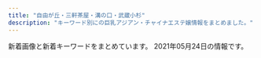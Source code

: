 ```yaml
---
title: "自由が丘・三軒茶屋・溝の口・武蔵小杉"
description: "キーワード別にの巨乳アジアン・チャイナエステ嬢情報をまとめました。"
---
```


新着画像と新着キーワードをまとめています。
2021年05月24日の情報です。

<DmmAffiliateIns />
<KeywordTable
  shops={
    [
    {
        "keywords": {},
        "url": "http://aosora.work/",
        "station": "\u4e09\u8ed2\u8336\u5c4b\u99c5\u5357\u53e3",
        "img_links": [
            "http://aosora.work/images/news.png",
            "http://aosora.work/img/yu1.jpg",
            "http://aosora.work/images/7.jpg",
            "http://aosora.work/img/sora2.jpg",
            "http://aosora.work/staff/sora.jpg",
            "http://aosora.work/images/4.jpg",
            "http://aosora.work/staff/momo.jpg",
            "http://aosora.work/images/head.jpg",
            "http://aosora.work/staff/miya.jpg",
            "http://aosora.work/img/ayumi1.jpg",
            "http://aosora.work/img/momo1.jpg",
            "http://aosora.work/images/sys3.png",
            "http://aosora.work/images/5.jpg",
            "http://aosora.work/images/s1.png",
            "http://aosora.work/images/6.jpg",
            "http://aosora.work/img/karen1.jpg",
            "http://aosora.work/images/int1.png",
            "http://aosora.work/staff/risa.jpg",
            "http://aosora.work/staff/yu.jpg",
            "http://aosora.work/images/mobile.png",
            "http://aosora.work/img/hina2.jpg",
            "http://aosora.work/images/sys2.jpg",
            "http://aosora.work/images/1.jpg",
            "http://aosora.work/img/hina1.jpg",
            "http://aosora.work/staff/karen.jpg",
            "http://aosora.work/images/2.jpg",
            "http://aosora.work/images/8.jpg",
            "http://aosora.work/img/risa1.jpg",
            "http://aosora.work/images/staff_t.png",
            "http://aosora.work/img/karen2.jpg",
            "http://aosora.work/images/int2.png",
            "http://aosora.work/img/yu2.jpg",
            "http://aosora.work/images/s2.jpg",
            "http://aosora.work/images/interior_t.png",
            "http://aosora.work/images/3.jpg",
            "http://aosora.work/img/momo2.jpg",
            "http://aosora.work/staff/ayumi.jpg",
            "http://aosora.work/images/sys1.jpg",
            "http://aosora.work/images/s1.jpg",
            "http://aosora.work/staff/hina.jpg",
            "http://aosora.work/img/miya1.jpg",
            "http://aosora.work/img/sora1.jpg"
        ],
        "name": "\u9752\u7a7a"
    },
    {
        "station": "\u81ea\u7531\u304c\u4e18\u99c5\u5317\u53e3",
        "keywords": {},
        "url": "http://b-berry.work/",
        "name": "\u30d6\u30eb\u30fc\u30d9\u30ea\u30fc",
        "img_links": [
            "http://b-berry.work/images/ac1.jpg",
            "http://b-berry.work/images/news.jpg",
            "http://b-berry.work/images/head.jpg",
            "http://b-berry.work/images/2.jpg",
            "http://b-berry.work/staff/yuri.jpg",
            "http://b-berry.work/staff/maya.jpg",
            "http://b-berry.work/img/yuri1.jpg",
            "http://b-berry.work/images/s1.png",
            "http://b-berry.work/images/interior_t.jpg",
            "http://b-berry.work/img/mona1.jpg",
            "http://b-berry.work/images/1.jpg",
            "http://b-berry.work/images/rec2.jpg",
            "http://b-berry.work/images/rec1.jpg",
            "http://b-berry.work/images/int1.jpg",
            "http://b-berry.work/images/staff_t.jpg",
            "http://b-berry.work/images/tg.jpg",
            "http://b-berry.work/images/sys.jpg",
            "http://b-berry.work/images/int2.jpg",
            "http://b-berry.work/staff/mona.jpg",
            "http://b-berry.work/images/ac2.jpg",
            "http://b-berry.work/images/3.jpg",
            "http://b-berry.work/img/maya1.jpg"
        ]
    },
    {
        "img_links": [
            "http://www.mikaeribijin.esturl.com/images/top.png",
            "http://www.mikaeribijin.esturl.com/images/bj3.png",
            "http://www.mikaeribijin.esturl.com/files/003.jpg",
            "http://www.mikaeribijin.esturl.com/images/mobile.png",
            "http://www.mikaeribijin.esturl.com/files/001.jpg",
            "http://www.mikaeribijin.esturl.com/images/shop/shop04.jpg",
            "http://www.mikaeribijin.esturl.com/images/line.jpg",
            "http://www.mikaeribijin.esturl.com/images/staff_line.png",
            "http://www.mikaeribijin.esturl.com/images/top_sche.png",
            "http://www.mikaeribijin.esturl.com/images/shop/shop02.jpg",
            "http://www.mikaeribijin.esturl.com/files/004.jpg",
            "http://www.mikaeribijin.esturl.com/files/002-02.jpg",
            "http://www.mikaeribijin.esturl.com/images/information.png",
            "http://www.mikaeribijin.esturl.com/images/girl-z2.jpg",
            "http://www.mikaeribijin.esturl.com/images/shop/shop03.jpg",
            "http://www.mikaeribijin.esturl.com/images/girl-z1.jpg",
            "http://www.mikaeribijin.esturl.com/images/shop/shop01.jpg",
            "http://www.mikaeribijin.esturl.com/files/001-02.jpg",
            "http://www.mikaeribijin.esturl.com/files/002.jpg",
            "http://www.mikaeribijin.esturl.com/images/link_line.png",
            "http://www.mikaeribijin.esturl.com/files/003-02.jpg",
            "http://www.mikaeribijin.esturl.com/files/004-02.jpg",
            "http://www.mikaeribijin.esturl.com/images/line-yoyaku.jpg"
        ],
        "name": "\u898b\u8fd4\u308a\u7f8e\u4eba",
        "station": "\u90fd\u7acb\u5927\u5b66\u99c5",
        "url": "http://www.mikaeribijin.esturl.com/",
        "keywords": {
            "C": 1,
            "D": 3,
            "88": 2,
            "87": 2
        }
    },
    {
        "station": "\u5b66\u82b8\u5927\u5b66\u99c5\u6771\u53e3",
        "name": "\u60a0",
        "keywords": {},
        "url": "http://in-esthe.com/you/",
        "img_links": [
            "http://in-esthe.com/you/images/p-7.jpg",
            "http://in-esthe.com/you/images/p-11.jpg",
            "http://in-esthe.com/you/images/fla.jpg",
            "http://in-esthe.com/you/images/mo.png",
            "http://in-esthe.com/you/images/botton.jpg",
            "http://in-esthe.com/you/images/r-1.jpg",
            "http://cdn.dino-es.com/images/logo/468x60DinoEs.png",
            "http://in-esthe.com/you/images/p-9.jpg",
            "http://in-esthe.com/you/images/p-8.jpg",
            "http://in-esthe.com/you/images/p-3.jpg",
            "http://in-esthe.com/you/images/r-2.jpg",
            "http://in-esthe.com/you/images/p-4.jpg",
            "http://in-esthe.com/you/images/p-0.jpg",
            "http://in-esthe.com/you/images/p-5.jpg",
            "http://in-esthe.com/you/images/p-10.jpg"
        ]
    },
    {
        "station": "\u4e09\u8ed2\u8336\u5c4b\u99c5\u5317\u53e3",
        "url": "http://kagayaki.jpn.cm/",
        "img_links": [
            "http://kagayaki.jpn.cm/images/room3.jpg",
            "http://kagayaki.jpn.cm/images/room6.jpg",
            "http://kagayaki.jpn.cm/photos/sites/35/2016/11/1.jpg",
            "http://kagayaki.jpn.cm/images/top.jpg",
            "http://kagayaki.jpn.cm/photos/sites/35/2017/11/2017110107513579.jpg",
            "http://kagayaki.jpn.cm/images/staff_line.png",
            "http://kagayaki.jpn.cm/images/room4.jpg",
            "http://kagayaki.jpn.cm/images/end1.jpg",
            "http://kagayaki.jpn.cm/photos/sites/35/2016/08/staff32.jpg",
            "http://kagayaki.jpn.cm/photos/sites/35/2016/09/637893871729784570.jpg",
            "http://kagayaki.jpn.cm/images/room5.jpg",
            "http://kagayaki.jpn.cm/images/mobile2.jpg",
            "http://kagayaki.jpn.cm/images/mobile.jpg",
            "http://kagayaki.jpn.cm/photos/sites/35/2020/10/2020100418535814.jpg",
            "http://kagayaki.jpn.cm/images/girl-z1.jpg",
            "http://kagayaki.jpn.cm/images/room2.jpg",
            "http://kagayaki.jpn.cm/photos/sites/35/2019/09/2019092518230998.jpg",
            "http://kagayaki.jpn.cm/images/bj3.png",
            "http://kagayaki.jpn.cm/photos/sites/35/2016/11/12.jpg",
            "http://kagayaki.jpn.cm/photos/sites/35/2016/11/11.jpg",
            "http://kagayaki.jpn.cm/images/girl-z2.jpg",
            "http://kagayaki.jpn.cm/photos/sites/35/2016/08/staff3.jpg",
            "http://kagayaki.jpn.cm/images/room1.jpg",
            "http://kagayaki.jpn.cm/images/staff0.jpg"
        ],
        "keywords": {
            "E": 1,
            "86": 5,
            "D": 6,
            "84": 1,
            "C": 17,
            "87": 2
        },
        "name": "\u661f\u306e\u8f1d\u304d"
    },
    {
        "img_links": [
            "http://esthegt.xyz/ymd/images/button-2.png",
            "http://esthegt.xyz/ymd/images/button-5.png",
            "http://esthegt.xyz/ymd/images/call.png",
            "http://esthegt.xyz/ymd/girl/9.jpg",
            "http://esthegt.xyz/ymd/images/tt.png",
            "http://esthegt.xyz/ymd/girl/11.jpg",
            "http://esthegt.xyz/ymd/girl/8.jpg",
            "http://esthegt.xyz/ymd/girl/7.jpg",
            "http://esthegt.xyz/ymd/girl/12.jpg",
            "http://esthegt.xyz/ymd/images/button-6.png",
            "http://esthegt.xyz/ymd/images/button-1.png",
            "http://esthegt.xyz/ymd/girl/10.jpg",
            "http://esthegt.xyz/ymd/images/button-4.png",
            "http://esthegt.xyz/ymd/images/button-3.png"
        ],
        "keywords": {},
        "url": "http://esthegt.xyz/ymd/",
        "station": "\u99d2\u6ca2\u5927\u5b66\u99c5\u99d2\u6ca2\u516c\u5712\u53e3",
        "name": "\u5922\u898b\u5802"
    },
    {
        "name": "Sexy Girl",
        "keywords": {
            "\u30bb\u30af\u30b7\u30fc": 31,
            "85": 2,
            "C": 20,
            "87": 6,
            "D": 6,
            "86": 2,
            "88": 2
        },
        "station": "\u4e09\u8ed2\u8336\u5c4b\u99c5\u5317\u53e3B",
        "url": "http://www.hanamizuki.esturl.com/",
        "img_links": [
            "http://www.hanamizuki.esturl.com/img/header03.png",
            "http://www.hanamizuki.esturl.com/img/goback.jpg",
            "http://www.hanamizuki.esturl.com/files/006.jpg",
            "http://www.hanamizuki.esturl.com/img/pickup.jpg",
            "http://www.hanamizuki.esturl.com/img/btn_blog.png",
            "http://www.hanamizuki.esturl.com/files/001.jpg",
            "http://www.hanamizuki.esturl.com/files/005.jpg",
            "http://www.hanamizuki.esturl.com/img/btn_side_mobile.jpg",
            "http://www.hanamizuki.esturl.com/img/ttl_news.png",
            "http://www.hanamizuki.esturl.com/files/002.jpg",
            "http://www.hanamizuki.esturl.com/img/ttl_info.png",
            "http://www.hanamizuki.esturl.com/files/003.jpg",
            "http://www.hanamizuki.esturl.com/files/004.jpg"
        ]
    },
    {
        "keywords": {
            "D": 3,
            "F": 4,
            "86": 1,
            "94": 4,
            "84": 2
        },
        "url": "http://www.wqiowaz.site/",
        "name": "Sweet",
        "station": "\u7528\u8cc0\u99c5\u6771\u53e3",
        "img_links": [
            "http://www.wqiowaz.site/picture/call.png",
            "http://www.wqiowaz.site/uploads/200629/1-200629103104120.jpg",
            "http://www.wqiowaz.site/picture/m-head01.jpg",
            "http://www.wqiowaz.site/uploads/201008/1-20100Q5541T55.jpg",
            "http://www.wqiowaz.site/uploads/200629/1-200629103142X4.jpg",
            "http://www.wqiowaz.site/picture/m-top003.jpg",
            "http://www.wqiowaz.site/picture/m-top004.jpg",
            "http://www.wqiowaz.site/uploads/200914/1-200914164443K1.jpg",
            "http://www.wqiowaz.site/uploads/201008/1-20100Q5550EL.jpg",
            "http://www.wqiowaz.site/uploads/200629/1-200629103204442.jpg",
            "http://www.wqiowaz.site/picture/foot01.jpg",
            "http://www.wqiowaz.site/uploads/200630/1-200630094K4325.jpg",
            "http://www.wqiowaz.site/uploads/200630/1-200630094H5294.jpg",
            "http://www.wqiowaz.site/picture/cam-01.jpg",
            "http://www.wqiowaz.site/uploads/201008/1-20100Q55522V7.jpg",
            "http://www.wqiowaz.site/uploads/200914/1-20091416442NT.jpg",
            "http://www.wqiowaz.site/uploads/201008/1-20100Q55403531.jpg"
        ]
    },
    {
        "station": "\u81ea\u7531\u304c\u4e18\u99c5\u5357\u53e3",
        "url": "http://ms-rlx.com/",
        "img_links": [
            "http://ms-rlx.com/staff/ruri/01mb.jpg",
            "http://ms-rlx.com/i/files/homeimg.jpg",
            "http://ms-rlx.com/staff/momo/01.jpg",
            "http://ms-rlx.com/img/ttl_rec.png",
            "http://ms-rlx.com/img/ttl_staff.png",
            "http://ms-rlx.com/pic/head.png",
            "http://ms-rlx.com/img/msgbtn.png",
            "http://ms-rlx.com/staff/sachan/01.jpg",
            "http://ms-rlx.com/img/access/road01.jpg",
            "http://ms-rlx.com/img/access/road03.jpg",
            "http://ms-rlx.com/staff/milk/01.jpg",
            "http://ms-rlx.com/img/ttl_concept.png",
            "http://ms-rlx.com/staff/sachan/01mb.jpg",
            "http://ms-rlx.com/staff/ruri/01.jpg",
            "http://ms-rlx.com/staff/momo/01mb.jpg",
            "http://ms-rlx.com/img/access/road02.jpg",
            "http://ms-rlx.com/img/ttl_mobile.png",
            "http://ms-rlx.com/img/ttl_tnew.png",
            "http://ms-rlx.com/img/youtube.jpg",
            "http://ms-rlx.com/img/att.png",
            "http://ms-rlx.com/staff/ringo/01.jpg",
            "http://ms-rlx.com/staff/milk/01mb.jpg",
            "http://ms-rlx.com/staff/ringo/01mb.jpg"
        ],
        "keywords": {
            "C": 14
        },
        "name": "\u697d\u697d\u5c4b"
    },
    {
        "img_links": [
            "http://www.brilliance.mesthe.com/files/004-03.jpg",
            "http://www.brilliance.mesthe.com/images/shop/shop02.jpg",
            "http://www.brilliance.mesthe.com/images/zi_staff.png",
            "http://www.brilliance.mesthe.com/images/shop/shop01.jpg",
            "http://www.brilliance.mesthe.com/images/xian.png",
            "http://www.brilliance.mesthe.com/images/zi_massage.png",
            "http://www.brilliance.mesthe.com/files/003-03.jpg",
            "http://www.brilliance.mesthe.com/files/001.jpg",
            "http://www.brilliance.mesthe.com/files/004.jpg",
            "http://www.brilliance.mesthe.com/images/shop/shop03.jpg",
            "http://www.brilliance.mesthe.com/images/new1.png",
            "http://www.brilliance.mesthe.com/files/001-02.jpg",
            "http://www.brilliance.mesthe.com/images/main_top.png",
            "http://www.brilliance.mesthe.com/files/003.jpg",
            "http://www.brilliance.mesthe.com/files/005-03.jpg",
            "http://www.brilliance.mesthe.com/files/005.jpg",
            "http://www.brilliance.mesthe.com/files/002.jpg",
            "http://www.brilliance.mesthe.com/files/003-02.jpg",
            "http://www.brilliance.mesthe.com/images/s3.jpg",
            "http://www.brilliance.mesthe.com/files/005-02.jpg",
            "http://www.brilliance.mesthe.com/files/004-02.jpg",
            "http://www.brilliance.mesthe.com/images/maga.jpg",
            "http://www.brilliance.mesthe.com/images/s1.jpg",
            "http://www.brilliance.mesthe.com/images/main_bottom.png",
            "http://www.brilliance.mesthe.com/images/infotiao1.jpg",
            "http://www.brilliance.mesthe.com/images/service.png",
            "http://www.brilliance.mesthe.com/files/001-03.jpg",
            "http://www.brilliance.mesthe.com/images/pick.png",
            "http://www.brilliance.mesthe.com/images/shop/shop04.jpg",
            "http://www.brilliance.mesthe.com/images/s2.jpg",
            "http://www.brilliance.mesthe.com/files/002-03.jpg",
            "http://www.brilliance.mesthe.com/images/new3.png",
            "http://www.brilliance.mesthe.com/files/002-02.jpg",
            "http://www.brilliance.mesthe.com/images/tel.png"
        ],
        "keywords": {
            "C": 2,
            "86": 2,
            "D": 3,
            "85": 2,
            "87": 1
        },
        "url": "http://www.brilliance.mesthe.com/",
        "station": "\u4e09\u8ed2\u8336\u5c4b\u99c5\u4e16\u7530\u8c37\u901a\u308a\u53e3",
        "name": "\u30d6\u30ea\u30ea\u30a2\u30f3\u30b9"
    },
    {
        "img_links": [
            "https://ohbay.relaxjp.com/css/staff/staff04.jpg",
            "https://ohbay.relaxjp.com/css/osusume001.jpg",
            "https://ohbay.relaxjp.com/css/osusume03.jpg",
            "https://ohbay.relaxjp.com/css/top02.jpg",
            "https://ohbay.relaxjp.com/css/top03.jpg",
            "https://ohbay.relaxjp.com/css/foot.jpg",
            "https://ohbay.relaxjp.com/css/staff/staff02.jpg",
            "https://ohbay.relaxjp.com/css/staff/staff01.jpg",
            "https://ohbay.relaxjp.com/css/staff/staff03.jpg",
            "https://ohbay.relaxjp.com/images/call.png",
            "https://ohbay.relaxjp.com/css/osusume02.jpg",
            "https://ohbay.relaxjp.com/css/m-head.jpg",
            "https://ohbay.relaxjp.com/css/top0001.jpg"
        ],
        "station": "\u4e8c\u5b50\u7389\u5ddd\u99c5\u6771\u53e3",
        "url": "https://ohbay.relaxjp.com/",
        "keywords": {},
        "name": "Oh Baby"
    },
    {
        "station": "\u5b66\u82b8\u5927\u5b66\u99c5\u6771\u53e3",
        "img_links": [
            "http://ms-shinraku.com/pic/topimg2.jpg",
            "http://ms-shinraku.com/staff/kanako/01.jpg",
            "http://ms-shinraku.com/i/files/homeimg.jpg",
            "http://ms-shinraku.com/staff/mari/01.jpg",
            "http://ms-shinraku.com/staff/yuki/01.jpg",
            "http://ms-shinraku.com/pic/topimg1.jpg",
            "http://ms-shinraku.com/staff/ayumi/01.jpg",
            "http://ms-shinraku.com/staff/ran/01.jpg",
            "http://ms-shinraku.com/img/foot.png",
            "http://ms-shinraku.com/img/ttl_staff.png",
            "http://ms-shinraku.com/staff/momoka/01.jpg",
            "http://ms-shinraku.com/pic/head.jpg"
        ],
        "name": "\u5fc3\u697d",
        "keywords": {
            "C": 2
        },
        "url": "http://ms-shinraku.com/"
    },
    {
        "img_links": [
            "http://www.esthe.esraku.com/files/002.jpg",
            "http://www.esthe.esraku.com/images/slider-img002.jpg",
            "http://www.esthe.esraku.com/images/m3.jpg",
            "http://www.esthe.esraku.com/images/m4.jpg",
            "http://www.esthe.esraku.com/files/001.jpg",
            "http://www.esthe.esraku.com/files/003.jpg",
            "http://www.esthe.esraku.com/files/005.jpg",
            "http://www.esthe.esraku.com/files/006.jpg",
            "http://www.esthe.esraku.com/files/004.jpg",
            "http://www.esthe.esraku.com/images/s_news.png",
            "http://www.esthe.esraku.com/images/m6.jpg",
            "http://www.esthe.esraku.com/images/s_pickup.png",
            "http://www.esthe.esraku.com/images/s_message.png",
            "http://www.esthe.esraku.com/images/m2.jpg",
            "http://www.esthe.esraku.com/images/m1.jpg",
            "http://www.esthe.esraku.com/images/s_top_therapist.png",
            "http://www.esthe.esraku.com/images/slider-img001.jpg"
        ],
        "keywords": {
            "86": 8,
            "E": 8,
            "91": 8,
            "85": 8,
            "D": 40,
            "87": 16,
            "88": 8
        },
        "name": "\u53f0\u6e7e\u30a8\u30b9\u30c6",
        "url": "http://www.esthe.esraku.com/",
        "station": "\u4e09\u8ed2\u8336\u5c4b\u99c5\u5357\u53e3"
    },
    {
        "img_links": [
            "http://www.es-flower.link/sp/images/head.png",
            "http://www.es-flower.link/images/5.jpg",
            "http://www.es-flower.link/sp/images/6.jpg",
            "http://www.es-flower.link/images/int1.png",
            "http://www.es-flower.link/sp/img/yume1.jpg",
            "http://www.es-flower.link/images/6.jpg",
            "http://www.es-flower.link/sp/images/4.jpg",
            "http://www.es-flower.link/sp/img/koyuki1.jpg",
            "http://www.es-flower.link/sp/images/rec2.jpg",
            "http://www.es-flower.link/sp/images/3.jpg",
            "http://www.es-flower.link/images/1.jpg",
            "http://www.es-flower.link/img/mizuki1.jpg",
            "http://www.es-flower.link/img/koyuki1.jpg",
            "http://www.es-flower.link/sp/menu/staff.jpg",
            "http://www.es-flower.link/sp/images/int2.jpg",
            "http://www.es-flower.link/sp/images/time.jpg",
            "http://www.es-flower.link/sp/images/pc.jpg",
            "http://www.es-flower.link/sp/images/5.jpg",
            "http://www.es-flower.link/sp/images/7.jpg",
            "http://www.es-flower.link/sp/images/sys2.jpg",
            "http://www.es-flower.link/sp/images/rec3.jpg",
            "http://www.es-flower.link/sp/img/mizuki1.jpg",
            "http://www.es-flower.link/sp/img/huyumi1.jpg",
            "http://www.es-flower.link/sp/images/tel.jpg",
            "http://www.es-flower.link/images/7.jpg",
            "http://www.es-flower.link/sp/images/newsb.png",
            "http://www.es-flower.link/sp/img/arisa1.jpg",
            "http://www.es-flower.link/sp/images/rec1.jpg",
            "http://www.es-flower.link/sp/images/interior_t.jpg",
            "http://www.es-flower.link/sp/images/1.jpg",
            "http://www.es-flower.link/sp/menu/interior.jpg",
            "http://www.es-flower.link/images/int2.png",
            "http://www.es-flower.link/images/sm.jpg",
            "http://www.es-flower.link/sp/images/ac1.jpg",
            "http://www.es-flower.link/img/arisa1.jpg",
            "http://www.es-flower.link/sp/images/top.jpg",
            "http://www.es-flower.link/sp/menu/top.jpg",
            "http://www.es-flower.link/images/staff_t.jpg",
            "http://www.es-flower.link/sp/images/sys3.jpg",
            "http://www.es-flower.link/sp/img/nene1.jpg",
            "http://www.es-flower.link/img/nene1.jpg",
            "http://www.es-flower.link/images/mobile.jpg",
            "http://www.es-flower.link/images/sys.png",
            "http://www.es-flower.link/sp/images/sisu_t.jpg",
            "http://www.es-flower.link/images/rec2.jpg",
            "http://www.es-flower.link/sp/images/2.jpg",
            "http://www.es-flower.link/sp/images/sys1.jpg",
            "http://www.es-flower.link/images/3.jpg",
            "http://www.es-flower.link/sp/images/footer.jpg",
            "http://www.es-flower.link/images/interior_t.jpg",
            "http://www.es-flower.link/img/yume1.jpg",
            "http://www.es-flower.link/sp/images/news.jpg",
            "http://www.es-flower.link/images/ta.jpg",
            "http://www.es-flower.link/img/yuyu1.jpg",
            "http://www.es-flower.link/sp/img/yuyu1.jpg",
            "http://www.es-flower.link/images/2.jpg",
            "http://www.es-flower.link/img/huyumi1.jpg",
            "http://www.es-flower.link/images/4.jpg",
            "http://www.es-flower.link/images/info.jpg",
            "http://www.es-flower.link/images/rec1.png",
            "http://www.es-flower.link/sp/images/int1.jpg",
            "http://www.es-flower.link/images/head.jpg",
            "http://www.es-flower.link/sp/images/staff_t.jpg",
            "http://www.es-flower.link/images/news.jpg",
            "http://www.es-flower.link/sp/images/sisu.jpg"
        ],
        "station": "\u81ea\u7531\u304c\u4e18\u99c5\u5317\u53e3",
        "keywords": {},
        "name": "\u6625\u306e\u604b",
        "url": "http://www.es-flower.link/"
    },
    {
        "img_links": [
            "http://chishituyop.xyz/uploads/210524/1-2105241P610332.jpg",
            "http://chishituyop.xyz/uploads/201229/1-201229152000Y5.jpg",
            "http://chishituyop.xyz/uploads/210524/1-2105241PTEQ.jpg",
            "http://chishituyop.xyz/style/images/index-miru_03.jpg",
            "http://chishituyop.xyz/style/images/t2.png",
            "http://chishituyop.xyz/style/images/sys.jpg",
            "http://chishituyop.xyz/style/images/nav2-sta.png",
            "http://chishituyop.xyz/style/images/nav-sys.jpg",
            "http://chishituyop.xyz/style/images/s-bian.png",
            "http://chishituyop.xyz/uploads/210524/1-2105241Q022I1.jpg",
            "http://chishituyop.xyz/style/images/t4.jpg",
            "http://chishituyop.xyz/style/images/index-miru_18.jpg",
            "http://chishituyop.xyz/style/images/t3.png",
            "http://chishituyop.xyz/style/images/index-miru_06.jpg",
            "http://chishituyop.xyz/uploads/210524/1-2105241P9195M.jpg",
            "http://chishituyop.xyz/style/images/t6.jpg"
        ],
        "url": "http://chishituyop.xyz/",
        "station": "\u4e8c\u5b50\u7389\u5ddd\u99c5\u897f\u53e3",
        "name": "\u8d64\u30d0\u30e9",
        "keywords": {}
    },
    {
        "station": "\u81ea\u7531\u304c\u4e18\u99c5\u5317\u53e3",
        "keywords": {},
        "img_links": [
            "http://annex-jp.info/images/riri.jpg",
            "http://annex-jp.info/images/nana.jpg",
            "http://annex-jp.info/images/kp-info.jpg",
            "http://annex-jp.info/images/info.png",
            "http://annex-jp.info/images/sayuri.jpg",
            "http://www.annex-jp.info/i/img/sayuri.jpg",
            "http://www.annex-jp.info/i/img/mayumi.jpg",
            "http://www.annex-jp.info/i/img/nana.jpg",
            "http://www.annex-jp.info/i/img/riri.jpg",
            "http://www.annex-jp.info/i/img/mari.jpg",
            "http://annex-jp.info/images/mari.jpg",
            "http://annex-jp.info/images/yoho.jpg",
            "http://www.annex-jp.info/i/img/yoho.jpg",
            "http://annex-jp.info/images/mayumi.jpg"
        ],
        "name": "\u305f\u3093\u307d\u307d",
        "url": "http://annex-jp.info/"
    },
    {
        "name": "\u30de\u30c3\u30b5\u30fc\u30b8\u306e\u66d9",
        "url": "http://www.miyuki.es-relax.info/",
        "keywords": {},
        "station": "\u5927\u5ca1\u5c71\u99c5",
        "img_links": [
            "http://www.miyuki.es-relax.info/images/info2.jpg",
            "http://www.miyuki.es-relax.info/images/yoyaku.png",
            "http://www.miyuki.es-relax.info/images/kp01.jpg",
            "http://www.miyuki.es-relax.info/gals/yuki1.jpg",
            "http://www.miyuki.es-relax.info/images/info1.jpg",
            "http://www.miyuki.es-relax.info/images/info4.jpg",
            "http://www.miyuki.es-relax.info/images/sp03.jpg",
            "http://www.miyuki.es-relax.info/gals/nana1.jpg",
            "http://www.miyuki.es-relax.info/images/sp02.jpg",
            "http://www.miyuki.es-relax.info/gals/yuri1.jpg",
            "http://www.miyuki.es-relax.info/images/info3.jpg",
            "http://www.miyuki.es-relax.info/images/sp01.jpg"
        ]
    },
    {
        "station": "\u4e8c\u5b50\u7389\u5ddd\u99c5\u897f\u53e3",
        "img_links": [],
        "url": "https://haruya.xyz.mn/",
        "name": "\u6625\u5c4b",
        "keywords": {}
    },
    {
        "img_links": [
            "http://koukoku.xyz/angel/ncss/staff/staff02.jpg",
            "http://koukoku.xyz/angel/ncss/staff/staff07.jpg",
            "http://koukoku.xyz/angel/ncss/m-head02.jpg",
            "http://koukoku.xyz/angel/ncss/staff/staff03.jpg",
            "http://koukoku.xyz/angel/ncss/staff/staff04.jpg",
            "http://koukoku.xyz/angel/images/call.png",
            "http://koukoku.xyz/angel/ncss/staff/staff001.jpg",
            "http://koukoku.xyz/angel/ncss/staff/staff05.jpg",
            "http://koukoku.xyz/angel/ncss/staff/staff06.jpg",
            "http://koukoku.xyz/angel/ncss/m-top04.jpg",
            "http://koukoku.xyz/angel/ncss/cam01.jpg"
        ],
        "station": "\u4e8c\u5b50\u7389\u5ddd\u99c5\u897f\u53e3",
        "keywords": {
            "86": 1,
            "89": 1,
            "C": 1,
            "88": 1,
            "D": 6,
            "90": 4
        },
        "url": "http://koukoku.xyz/angel/",
        "name": "Honey Honey"
    },
    {
        "keywords": {
            "88": 3,
            "\u30bb\u30af\u30b7\u30fc": 1,
            "C": 3,
            "D": 18,
            "85": 9,
            "84": 6,
            "86": 12
        },
        "station": "\u4e09\u8ed2\u8336\u5c4b\u99c5\u5357\u53e3",
        "url": "http://www.jojo.mensnv.com/",
        "name": "JoJo",
        "img_links": [
            "http://www.jojo.mensnv.com/files/002-02.jpg",
            "http://www.jojo.mensnv.com/files/006-03.jpg",
            "http://www.jojo.mensnv.com/files/003.jpg",
            "http://www.jojo.mensnv.com/files/009-02.jpg",
            "http://www.jojo.mensnv.com/files/012.jpg",
            "http://www.jojo.mensnv.com/files/012-03.jpg",
            "http://www.jojo.mensnv.com/files/003-02.jpg",
            "http://www.jojo.mensnv.com/files/003-03.jpg",
            "http://www.jojo.mensnv.com/images/slider/01.jpg",
            "http://www.jojo.mensnv.com/images/showCover.png",
            "http://www.jojo.mensnv.com/files/001-02.jpg",
            "http://www.jojo.mensnv.com/images/slider/02.jpg",
            "http://www.jojo.mensnv.com/files/002.jpg",
            "http://www.jojo.mensnv.com/images/coverGirlParts.png",
            "http://www.jojo.mensnv.com/files/014-02.jpg",
            "http://www.jojo.mensnv.com/files/011.jpg",
            "http://www.jojo.mensnv.com/files/012-02.jpg",
            "http://www.jojo.mensnv.com/files/013.jpg",
            "http://www.jojo.mensnv.com/files/002-03.jpg",
            "http://www.jojo.mensnv.com/files/007-03.jpg",
            "http://www.jojo.mensnv.com/files/004-03.jpg",
            "http://www.jojo.mensnv.com/images/mobile.jpg",
            "http://www.jojo.mensnv.com/files/004.jpg",
            "http://www.jojo.mensnv.com/files/010-03.jpg",
            "http://www.jojo.mensnv.com/images/tel.png",
            "http://www.jojo.mensnv.com/files/013-02.jpg",
            "http://www.jojo.mensnv.com/files/011-03.jpg",
            "http://www.jojo.mensnv.com/images/slider/03.jpg",
            "http://www.jojo.mensnv.com/images/backlistbtn.png",
            "http://www.jojo.mensnv.com/files/001-03.jpg",
            "http://www.jojo.mensnv.com/files/009-03.jpg",
            "http://www.jojo.mensnv.com/files/014.jpg",
            "http://www.jojo.mensnv.com/files/006-02.jpg",
            "http://www.jojo.mensnv.com/files/005.jpg",
            "http://www.jojo.mensnv.com/files/013-03.jpg",
            "http://www.jojo.mensnv.com/files/009.jpg",
            "http://www.jojo.mensnv.com/files/005-02.jpg",
            "http://www.jojo.mensnv.com/files/010-02.jpg",
            "http://www.jojo.mensnv.com/files/004-02.jpg",
            "http://www.jojo.mensnv.com/files/007.jpg",
            "http://www.jojo.mensnv.com/files/010.jpg",
            "http://www.jojo.mensnv.com/files/014-03.jpg",
            "http://www.jojo.mensnv.com/files/011-02.jpg",
            "http://www.jojo.mensnv.com/files/006.jpg",
            "http://www.jojo.mensnv.com/files/007-02.jpg",
            "http://www.jojo.mensnv.com/files/001.jpg",
            "http://www.jojo.mensnv.com/files/005-03.jpg"
        ]
    },
    {
        "keywords": {
            "C": 4,
            "D": 4,
            "E": 2
        },
        "name": "Clair \uff5e\u30af\u30ec\u30fc\u30eb\uff5e",
        "station": "\u5b66\u82b8\u5927\u5b66\u99c5\u897f\u53e3",
        "url": "http://clair.work/",
        "img_links": [
            "http://clair.work/images/recruit/req_03.jpg",
            "http://clair.work/images/recruit/message_03.png",
            "http://clair.work/images/icon_new.png",
            "http://clair.work/staff/humi1.jpg",
            "http://clair.work/staff/humi2.jpg",
            "http://clair.work/images/recruit/point_09.png",
            "http://clair.work/images/recruit/point_06.png",
            "http://clair.work/images/recruit/nagare_02.jpg",
            "http://clair.work/images/mainvisual_01.jpg",
            "http://clair.work/images/mainvisual_02.jpg",
            "http://clair.work/images/recruit/point_07.png",
            "http://clair.work/staff/kasumi1.jpg",
            "http://clair.work/images/head_therapist.jpg",
            "http://clair.work/images/icon_ranking_04.png",
            "http://clair.work/images/recruit/nagare_07.png",
            "http://clair.work/images/mainvisual_02_s.jpg",
            "http://clair.work/images/icon_ranking_03.png",
            "http://clair.work/images/sw_home.png",
            "http://clair.work/images/no_image.jpg",
            "http://clair.work/images/icon_ranking_01.png",
            "http://clair.work/images/recruit/sp_mainvisual.jpg",
            "http://clair.work/images/recruit/point_05.png",
            "http://clair.work/images/trigger.jpg",
            "http://clair.work/images/head_interior.jpg",
            "http://clair.work/images/recruit/point_08.png",
            "http://clair.work/staff/yua1.jpg",
            "http://clair.work/images/recruit/nagare_06.png",
            "http://clair.work/images/sw_tel.png",
            "http://clair.work/images/mainvisual_01_s.jpg",
            "http://clair.work/staff/ayaka1.jpg",
            "http://clair.work/images/recruit/nagare_03.jpg",
            "http://clair.work/images/recruit/point_03.png",
            "http://clair.work/images/recruit/nagare_05.png",
            "http://clair.work/images/recruit/point_04.png",
            "http://clair.work/images/icon_ranking_02.png",
            "http://clair.work/images/icon_ranking_05.png",
            "http://clair.work/images/recruit/nagare_01.jpg",
            "http://clair.work/staff/mayu1.jpg"
        ]
    }
]
}
/>
<DmmAffiliateScript />
